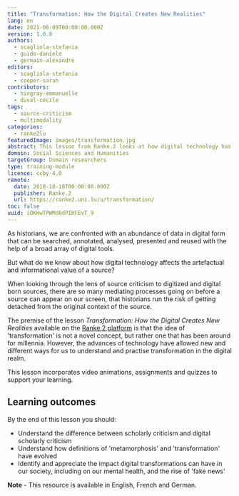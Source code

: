 ```yaml
---
title: "Transformation: How the Digital Creates New Realities"
lang: en
date: 2021-06-09T00:00:00.000Z
version: 1.0.0
authors:
  - scagliola-stefania
  - guido-daniele
  - germain-alexandre
editors:
  - scagliola-stefania
  - cooper-sarah
contributors:
  - hingray-emmanuelle
  - duval-cécile
tags:
  - source-criticism
  - multimodality
categories:
  - ranke2lu
featuredImage: images/transformation.jpg
abstract: This lesson from Ranke.2 looks at how digital technology has stirred our imagination and enabled us to create new (and sometimes virtual) realities; and covers topics ranging from ancient Greek myths to snapchat filters.  However, the availability of this technology to transform both us and the world around us should be treated with skepticism, as the merits of an all-encompassing digital lifestyle do not completely outweigh its disadvantages and pitfalls.
domain: Social Sciences and Humanities
targetGroup: Domain researchers
type: training-module
licence: ccby-4.0
remote:
  date: 2018-10-18T00:00:00.000Z
  publisher: Ranke.2
  url: https://ranke2.uni.lu/u/transformation/
toc: false
uuid: iOKHwTPWMd8dPIHFEvT_9
---
```


As historians, we are confronted with an abundance of data in digital form that can be searched, annotated, analysed, presented and reused with the help of a broad array of digital tools.

But what do we know about how digital technology affects the artefactual and informational value of a source?

When looking through the lens of source criticism to digitized and digital born sources, there are so many mediating processes going on before a source can appear on our screen, that historians run the risk of getting detached from the original context of the source.

The premise of the lesson _Transformation: How the Digital Creates New Realities_ available on the [Ranke.2 platform](https://ranke2.uni.lu/u/transformation) is that the idea of 'transformation' is not a novel concept, but rather one that has been around for millennia. However, the advances of technology have allowed new and different ways for us to understand and practise transformation in the digital realm.

This lesson incorporates video animations, assignments and quizzes to support your learning.

## Learning outcomes

By the end of this lesson you should:

- Understand the difference between scholarly criticism and digital scholarly criticism
- Understand how definitions of 'metamorphosis' and 'transformation' have evolved
- Identify and appreciate the impact digital transformations can have in our society, including on our mental health, and the rise of 'fake news'

**Note** - This resource is available in English, French and German.

<ExternalResource
  title="Interested in learning more?"
  subtitle="Check out Transformation: How the Digital Creates New Realities lesson on Ranke 2"
  url="https://ranke2.uni.lu/u/transformation/"
/>
